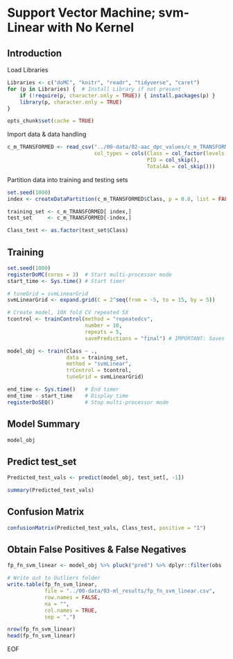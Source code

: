 # Support Vector Machine; svm-Linear with No Kernel

## Introduction

Load Libraries
```r
Libraries <- c("doMC", "knitr", "readr", "tidyverse", "caret")
for (p in Libraries) {  # Install Library if not present
    if (!require(p, character.only = TRUE)) { install.packages(p) }
    library(p, character.only = TRUE)
}
```

```r
opts_chunk$set(cache = TRUE)
```

Import data & data handling
```r
c_m_TRANSFORMED <- read_csv("../00-data/02-aac_dpc_values/c_m_TRANSFORMED.csv",
                            col_types = cols(Class = col_factor(levels = c("0", "1")),
                                             PID = col_skip(),
                                             TotalAA = col_skip()))
```

Partition data into training and testing sets
```r
set.seed(1000)
index <- createDataPartition(c_m_TRANSFORMED$Class, p = 0.8, list = FALSE)

training_set <- c_m_TRANSFORMED[ index,]
test_set     <- c_m_TRANSFORMED[-index,]

Class_test <- as.factor(test_set$Class)
```

## Training
```r
set.seed(1000)
registerDoMC(cores = 3)  # Start multi-processor mode 
start_time <- Sys.time() # Start timer

# tuneGrid = svmLinearGrid
svmLinearGrid <- expand.grid(C = 2^seq(from = -5, to = 15, by = 5))

# Create model, 10X fold CV repeated 5X
tcontrol <- trainControl(method = "repeatedcv",
                         number = 10,
                         repeats = 5,
                         savePredictions = "final") # IMPORTANT: Saves predictions for retreival

model_obj <- train(Class ~ .,
                   data = training_set,
                   method = "svmLinear",
                   trControl = tcontrol,
                   tuneGrid = svmLinearGrid)

end_time <- Sys.time()   # End timer
end_time - start_time    # Display time
registerDoSEQ()          # Stop multi-processor mode 
```

## Model Summary
```r
model_obj
```

## Predict test_set
```r
Predicted_test_vals <- predict(model_obj, test_set[, -1])

summary(Predicted_test_vals)
```

## Confusion Matrix
```r
confusionMatrix(Predicted_test_vals, Class_test, positive = "1")
```

## Obtain False Positives & False Negatives
```r
fp_fn_svm_linear <- model_obj %>% pluck("pred") %>% dplyr::filter(obs != pred)

# Write out to Outliers folder
write.table(fp_fn_svm_linear,
            file = "../00-data/03-ml_results/fp_fn_svm_linear.csv",
            row.names = FALSE,
            na = "",
            col.names = TRUE,
            sep = ",")

nrow(fp_fn_svm_linear)
head(fp_fn_svm_linear)
```

EOF
